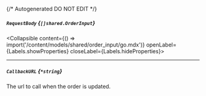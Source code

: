 {/* Autogenerated DO NOT EDIT  */}

##### `RequestBody` *{`[]shared.OrderInput`}*
<Collapsible content={() => import('/content/models/shared/order_input/go.mdx')} openLabel={Labels.showProperties} closeLabel={Labels.hideProperties}>
</Collapsible>

---
##### `CallbackURL` *{`*string`}*
The url to call when the order is updated.


